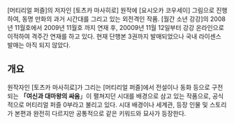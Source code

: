 

[머티리얼 퍼즐]의 저자인 [토츠카 마사히로] 원작에 [요시오카 코우세이] 그림으로 진행하여, 동명 만화의 과거 시간대를 그리고 있는 외전격인 작품. [월간 소년 강강]의 2008년 11월호에서 2009년 11월호 까지 연재 후, 20009년 11월 12일부터 강강 온라인으로 이적하여 격주간 연재를 하고 있다. 현재 단행본 3권까지 발매되었으나 국내 라이센스 발매는 아직 되지 않았다.



== 개요 ==


원작자인 [토츠카 마사히로]가 그리는 [머티리얼 퍼즐]에서 전설이나 동화 등으로 구전되는 '''「여신과 대마왕의 싸움'''」이 펼쳐지던 시대를 배경으로 삼고 있는 작품으로, 공식적으로 머티리얼 퍼즐 0부라고 불리고 있다. 시대 배경이나 세계관, 등장 인물 및 스토리가 본편과 완전히 다르지만 공통적으로 같은 키워드와 묘사가 등장한다.






